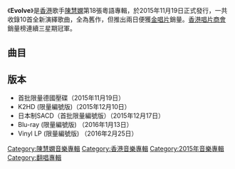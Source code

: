 {{Infobox Album 
| Name		= Evolve
| Type		= [[翻唱專輯|翻唱專輯]]
| Artist	= [[陳慧嫻|陳慧嫻]] 
| Cover		= File:陳慧嫻 Evolve.jpg
| Recorded	= 2015年
| Released	= 2015年11月19日
| Length	= 42分59秒
| Genre		= [[粵語流行音樂|粵語流行音樂]] 
| Label		= [[寶麗金|寶麗金]]
| Producer	= [[葉廣權|葉廣權]]、[[劉賢德|劉賢德]]
| Last album	= [[Back_to_Priscilla_嫻情三十|Back to Priscilla 嫻情三十]]<br>（2014年）
| This album	= '''Evolve'''<br>（2015年）
| Next album	= [[Priscilla-ism_Live_2016|Priscilla-ism Live 2016]]<br>（2016年）
}}
《'''Evolve'''》是[[香港|香港]]歌手[[陳慧嫻|陳慧嫻]]第18張粵語專輯，於2015年11月19日正式發行，一共收錄10首全新演繹歌曲，全為舊作，但推出兩日便獲[[金唱片|金唱片]]銷量。[[香港唱片商會|香港唱片商會]]銷量榜連續三星期冠軍。

==曲目==
{{Tracklist/common
| headline = Disc 1 – CD
| apos = below
| all_producer = 葉廣權、全碟音響監督：[[劉賢德|劉賢德]]
| total_length = 42:59

| music_credits = yes
| lyrics_credits = yes
| arranger_credits = yes
| extra_column = 選自

| title1 = Joe le taxi
| note1 =
| music1 = [[Etenne_Roda-Gil|Etenne Roda-Gil]]<br>[[Franck_Langolff|Franck Langolff]]
| lyrics1 = [[陳少琪|陳少琪]]
| arranger1 = [[鄺祖德|鄺祖德]]
| extra1 = [[秋色|秋色]]
| length1 = 3:43

| title2 = 玻璃窗的愛
| note2 =
| music2 = [[安格斯_(音樂人)|麥偉珍]]
| lyrics2 = [[安格斯_(音樂人)|麥偉珍]]
| arranger2 = 劉熙信
| extra2 = [[故事的感覺|故事的感覺]]
| length2 = 3:43

| title3 = 夜機
| note3 = first class mix
| music3 = [[Ralph_Siegel|Ralph Siegel]]<br>[[Robert_Jung|Robert Jung]]
| lyrics3 = [[陳少琪|陳少琪]]
| arranger3 = 劉熙信
| extra3 = [[永遠是你的朋友|永遠是你的朋友]]
| length3 = 4:36

| title4 = 去吧！
| note4 =
| music4 = [[林慕德|林慕德]]	
| lyrics4 = [[林振強|林振強]]
| arranger4 = 張兆鴻
| extra4 = [[變變變|變變變]]
| length4 = 4:20

| title5 = 痴情意外
| note5 =
| music5 = [[玉置浩二|玉置浩二]]
| lyrics5 = [[潘源良|潘源良]]
| arranger5 = [[鄺祖德|鄺祖德]]
| extra5 = [[反叛|反叛]]
| length5 = 4:49

| title6 = 凌晨舊戲
| note6 =
| music6 = [[Mc_Leod_Marilyn|Mc Leod Marilyn]]<br />[[Roberts_Darryl_Keith|Roberts Darryl Keith]]
| lyrics6 = [[陳少琪|陳少琪]]
| arranger6 = [[Firmin_So|Firmin So]]
| extra6 = [[秋色|秋色]]
| length6 = 4:44

| title7 = 飄雪
| note7 = Chinatown blues version
| music7 = [[桑田佳祐|桑田佳祐]]
| lyrics7 = [[簡寧|簡寧]]
| arranger7 = 張兆鴻
| extra7 = [[歸來吧|歸來吧]]
| length7 = 3:38

| title8 = 歸來吧	
| note8 =
| music8 = [[陳小霞|陳小霞]]
| lyrics8 = [[鄭國江|鄭國江]]
| arranger8 = [[方樹樑|方樹樑]]
| extra8 = [[歸來吧|歸來吧]]
| length8 = 4:22

| title9 = 與淚抱擁
| note9 =
| music9 = [[徐日勤|徐日勤]]
| lyrics9 = [[向雪懷|向雪懷]]
| arranger9 = 方樹樑
| extra9 =  [[反叛|反叛]]
| length9 = 4:28

| title10 = 傻女
| note10 = featuring [[太極樂隊|太極樂隊]]
| music10 = [[Maria_Teresa_Diego|Maria Teresa Diego]]<br/>[[Maria_Luisa_Diego|Maria Luisa Diego]]
| lyrics10 = [[林振強|林振強]]
| arranger10 = [[鄧建明|鄧建明]]
| extra10 = [[嫻情|嫻情]]
| length10 = 4:40
}}
{{tracklist
| headline        = Disc 2 – DVD 
| total_length    = 
| title1          = Joe le taxi 
| note1           = Evolve Live 
| title2          = 去吧
| note2           = Evolve Live 
| title3          = 夜機
| note3           = Evolve Live 
| title4          = 凌晨舊戲
| note4           = Evolve Live 
| title5          = 飄雪
| note5           = Evolve Live 
| title6          = 儍女
| note6           = Evolve Live 
| title7          = Joe le taxi 
| note7           = [[音樂錄影帶|音樂錄影帶]]
| title8          = 痴情意外
| note8           = 音樂錄影帶
| title9          = 歸來吧
| note9           = 音樂錄影帶
}}

==版本==
*首批限量德國壓碟（2015年11月19日）
*K2HD (限量編號版)（2015年12月10日）
*日本制SACD（首批限量編號版）（2015年12月17日）
*Blu-ray (限量編號版) （2016年1月13日）
*Vinyl LP (限量編號版) （2016年2月25日）

{{陳慧嫻}}

[[Category:陳慧嫻音樂專輯|Category:陳慧嫻音樂專輯]]
[[Category:香港音樂專輯|Category:香港音樂專輯]]
[[Category:2015年音樂專輯|Category:2015年音樂專輯]]
[[Category:翻唱專輯|Category:翻唱專輯]]